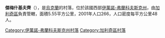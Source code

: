 {{coord|49|10|21|N|24|39|14|E|scale:30000|display=title}}

'''傑梅什基夫齊'''（{{lang-uk|Демешківці}}），是[[烏克蘭|烏克蘭]]的村落，位於該國西部[[伊萬諾-弗蘭科夫斯克州|伊萬諾-弗蘭科夫斯克州]]，由[[加利奇區_(烏克蘭)|加利奇區]]負責管轄，面積5.55平方公里，2001年人口266，人口密度每平方公里48人。

{{DEFAULTSORT:Демешківці}}
[[Category:伊萬諾-弗蘭科夫斯克州村落|Category:伊萬諾-弗蘭科夫斯克州村落]]
[[Category:加利奇區村落|Category:加利奇區村落]]


{{IvanoFrankivsk-geo-stub}}